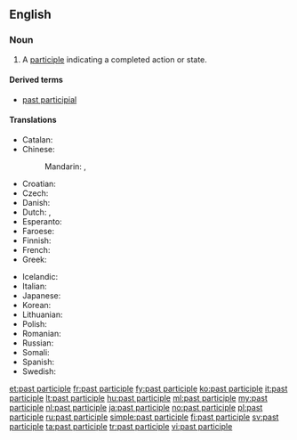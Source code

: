 ==English==
{{wikipedia|Past participle}}

===Noun===
{{en-noun|sg=[[past]] [[participle]]}}

# {{grammar}} A [[participle]] indicating a completed action or state.

====Derived terms====
* [[past participial]]

====Translations====
{{trans-top|past participle}}
* Catalan: {{t|ca|participi passat|m}}
* Chinese:
*: Mandarin: {{t|zh|過去分詞}}, {{t|zh-cn|过去分词|tr=guòqù fēncí}}
* Croatian: {{t-|hr|particip perfekta|m}}
* Czech: {{t-|cs|příčestí minulé|n}}
* Danish: {{t|da|datids tillægsform|c}}
* Dutch: {{t+|nl|voltooid deelwoord|n}}, {{t+|nl|verleden deelwoord|n}}
* Esperanto: {{t-|eo|participo|xs=Esperanto}}
* Faroese: {{t|fo|tátíðar lýsingarháttur|m}}
* Finnish: {{t|fi|partisiipin perfekti}}
* French: {{t+|fr|participe passé|m}}
* Greek: {{t|el|μετοχή|tr=metochí|sc=Grek}}
{{trans-mid}}
* Icelandic: {{t+|is|lýsingarháttur þátíðar|m}}
* Italian: {{t+|it|participio passato|m}}
* Japanese: {{t|ja|過去分詞|tr=かこぶんし, kako bunshi|sc=Jpan}}
* Korean: {{t|ko|과거분사|tr=gwa-geo-bun-sa|sc=Kore}}
* Lithuanian: {{t+|lt|būtojo laiko dalyvis|m|xs=Lithuanian}}
* Polish: {{t-|pl|imiesłów czasu przeszłego|m}}
* Romanian: {{t|ro|participiu trecut|n}}
* Russian: {{t|ru|причастие прошедшего времени|tr=pričástije prošédšego vrémeni|n}}
* Somali: {{t|so|shomantoro|xs=Somali}}
* Spanish: {{t-|es|participio pasado|m}}
* Swedish: {{t+|sv|perfektparticip|n}}
{{trans-bottom}}

[[et:past participle]]
[[fr:past participle]]
[[fy:past participle]]
[[ko:past participle]]
[[it:past participle]]
[[lt:past participle]]
[[hu:past participle]]
[[ml:past participle]]
[[my:past participle]]
[[nl:past participle]]
[[ja:past participle]]
[[no:past participle]]
[[pl:past participle]]
[[ru:past participle]]
[[simple:past participle]]
[[fi:past participle]]
[[sv:past participle]]
[[ta:past participle]]
[[tr:past participle]]
[[vi:past participle]]